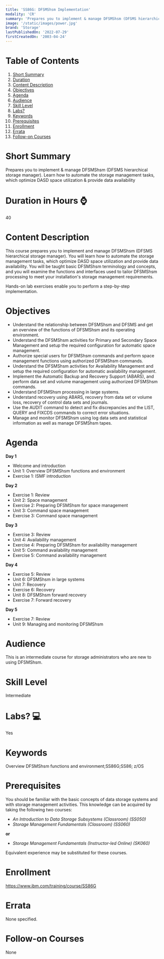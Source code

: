 ```yaml
---
title: 'SS86G: DFSMShsm Implementation'
modality: 'CR'
summary: 'Prepares you to implement & manage DFSMShsm (DFSMS hierarchical storage manager). Learn how to automate the storage management tasks, which optimize DASD space utilization & provide data availability'
image: '/static/images/power.jpg'
brand: 'Storage'
lastPublishedOn: '2022-07-29'
firstCreatedOn: '2003-04-24'
---
```

# Table of Contents
1.  [Short Summary](#short-summary)
2.  [Duration](#duration-in-hours-)
3.  [Content Description](#content-description)
4.  [Objectives](#objectives)
5.  [Agenda](#agenda)
6.  [Audience](#audience)
7.  [Skill Level](#skill-level)
8.  [Labs?](#labs-)
9.  [Keywords](#keywords)
10. [Prerequisites](#prerequisites)
11. [Enrollment](#enrollment)
12. [Errata](#errata)
13. [Follow-on Courses](#follow-on-courses)

# Short Summary
Prepares you to implement & manage DFSMShsm (DFSMS hierarchical storage manager). Learn how to automate the storage management tasks, which optimize DASD space utilization & provide data availability

# Duration in Hours ⌚
40

# Content Description
This course prepares you to implement and manage DFSMShsm (DFSMS hierarchical storage manager). You will learn how to automate the storage management tasks, which optimize DASD space utilization and provide data availability. You will be taught basic DFSMShsm terminology and concepts, and you will examine the functions and interfaces used to tailor DFSMShsm processing to meet your installation's storage management requirements.


Hands-on lab exercises enable you to perform a step-by-step implementation.



# Objectives
* Understand the relationship between DFSMShsm and DFSMS and get an overview of the functions of DFSMShsm and its operating environment.
* Understand the DFSMShsm activities for Primary and Secondary Space Management and setup the required configuration for automatic space management.
* Authorize special users for DFSMShsm commands and perform space management functions using authorized DFSMShsm commands.
* Understand the DFSMShsm activities for Availability Management and setup the required configuration for automatic availability management.
* Implement the Automatic Backup and Recovery Support (ABARS), and perform data set and volume management using authorized DFSMShsm commands.
* Understand DFSMShsm processing in large systems.
* Understand recovery using ABARS, recovery from data set or volume loss, recovery of control data sets and journals.
* Use the AUDIT command to detect and fix discrepancies and the LIST, QUERY and FIXCDS commands to correct error situations.
* Manage and monitor DFSMShsm using log data sets and statistical information as well as manage DFSMShsm tapes.


# Agenda
**Day 1**

* Welcome and introduction
* Unit 1: Overview DFSMShsm functions and environment
* Exercise 1: ISMF introduction

**Day 2**

* Exercise 1: Review
* Unit 2: Space management
* Exercise 2: Preparing DFSMShsm for space management
* Unit 3: Command space management
* Exercise 3: Command space management

**Day 3**

* Exercise 3: Review
* Unit 4: Availability management
* Exercise 4: Preparing DFSMShsm for availability management
* Unit 5: Command availability management
* Exercise 5: Command availability management

**Day 4**

* Exercise 5: Review
* Unit 6: DFSMShsm in large systems
* Unit 7: Recovery
* Exercise 6: Recovery
* Unit 8: DFSMShsm forward recovery
* Exercise 7: Forward recovery

**Day 5** 

* Exercise 7: Review
* Unit 9: Managing and monitoring DFSMShsm


# Audience
This is an intermediate course for storage administrators who are new to using DFSMShsm.



# Skill Level
Intermediate        

# Labs? 💻
Yes

# Keywords
Overview DFSMShsm functions and environment;SS86G;SS86; z/OS

# Prerequisites
You should be familiar with the basic concepts of data storage systems and with storage management activities. This knowledge can be acquired by taking the following two courses:


* *An Introduction to Data Storage Subsystems (Classroom) (SS050)*
* *Storage Management Fundamentals (Classroom) (SS060)*


**or**


* *Storage Management Fundamentals (Instructor-led Online) (SK060)*


Equivalent experience may be substituted for these courses.



# Enrollment
https://www.ibm.com/training/course/SS86G

# Errata
None specified.

# Follow-on Courses
None

